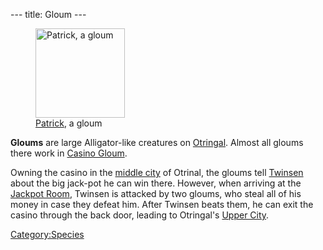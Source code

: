---
title: Gloum
---

[[Image:DVPATRIK.JPG|right|143px|thumb|[[Patrick]], a gloum]]

'''Gloums''' are large Alligator-like creatures on [[Otringal]]. Almost all gloums there work in [[Casino Gloum]].

Owning the casino in the [[middle city]] of Otrinal, the gloums tell [[Twinsen]] about the big jack-pot he can win there. However, when arriving at the [[Jackpot Room]], Twinsen is attacked by two gloums, who steal all of his money in case they defeat him. After Twinsen beats them, he can exit the casino through the back door, leading to Otringal's [[Upper City]].

{{spoiler|The Gloums may seem like a friendly species at a first glance, but they are in fact a race of frauds and will steal [[Twinsen]]'s [[Zlito]]s any chance they get (especially [[Patrick]]).}}

[[Category:Gloums| ]]
[[Category:Gloum characters| ]]
[[Category:Gloum enemies| ]]
[[Category:Species]]